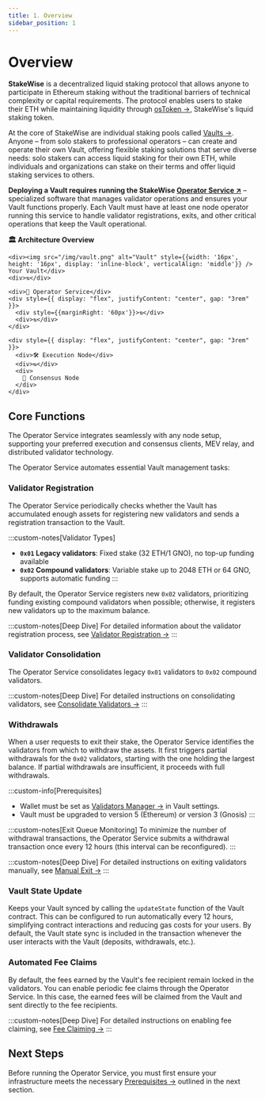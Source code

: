 ```yaml
---
title: 1. Overview
sidebar_position: 1
---
```



# Overview

**StakeWise** is a decentralized liquid staking protocol that allows anyone to participate in Ethereum staking without the traditional barriers of technical complexity or capital requirements. The protocol enables users to stake their ETH while maintaining liquidity through [osToken →](/docs/protocol-concepts/osToken), StakeWise's liquid staking token.

At the core of StakeWise are individual staking pools called [Vaults →](/docs/protocol-concepts/Vaults). Anyone – from solo stakers to professional operators – can create and operate their own Vault, offering flexible staking solutions that serve diverse needs: solo stakers can access liquid staking for their own ETH, while individuals and organizations can stake on their terms and offer liquid staking services to others.

**Deploying a Vault requires running the StakeWise [Operator Service ↗](https://github.com/stakewise/v3-operator)** – specialized software that manages validator operations and ensures your Vault functions properly. Each Vault must have at least one node operator running this service to handle validator registrations, exits, and other critical operations that keep the Vault operational.

<div style={{ textAlign: "center", margin: "2rem 0" }}>
  <div
    style={{
      display: "inline-block",
      textAlign: "center",
      background: "var(--ifm-color-emphasis-200)",
      color: "var(--ifm-color-primary)",
      padding: "2rem",
      borderRadius: "12px",
      fontSize: "14px",
      fontFamily: "Monaco, monospace",
      boxShadow: "0 10px 30px rgba(1,137,112,0.2)",
      lineHeight: "1.8",
    }}
  >
    <strong
      style={{
        fontSize: "16px",
        borderBottom: "2px solid #018970",
        paddingBottom: "0.5rem",
        display: "inline-block",
        marginBottom: "1rem",
      }}
    >
      🏛️ Architecture Overview
    </strong>

    <div><img src="/img/vault.png" alt="Vault" style={{width: '16px', height: '16px', display: 'inline-block', verticalAlign: 'middle'}} /> Your Vault</div>
    <div>⇅</div>

    <div>🎯 Operator Service</div>
    <div style={{ display: "flex", justifyContent: "center", gap: "3rem" }}>
      <div style={{marginRight: '60px'}}>⇅</div>
      <div>⇅</div>
    </div>

    <div style={{ display: "flex", justifyContent: "center", gap: "3rem" }}>
      <div>🛠️ Execution Node</div>
      <div>⇆</div>
      <div>
        🔗 Consensus Node
      </div>
    </div>
  </div>
</div>



## Core Functions

The Operator Service integrates seamlessly with any node setup, supporting your preferred execution and consensus clients, MEV relay, and distributed validator technology.

The Operator Service automates essential Vault management tasks:

### Validator Registration

The Operator Service periodically checks whether the Vault has accumulated enough assets for registering new validators and sends a registration transaction to the Vault.

:::custom-notes[Validator Types]
- **`0x01` Legacy validators**: Fixed stake (32 ETH/1 GNO), no top-up funding available
- **`0x02` Compound validators**: Variable stake up to 2048 ETH or 64 GNO, supports automatic funding
:::

By default, the Operator Service registers new `0x02` validators, prioritizing funding existing compound validators when possible; otherwise, it registers new validators up to the maximum balance.

:::custom-notes[Deep Dive]
For detailed information about the validator registration process, see [Validator Registration →](/docs/protocol-concepts/Vaults#validator-registration)
:::

### Validator Consolidation
The Operator Service consolidates legacy `0x01` validators to `0x02` compound validators.

:::custom-notes[Deep Dive]
For detailed instructions on consolidating validators, see [Consolidate Validators →](./additional-actions/consolidate-validators)
:::

### Withdrawals

When a user requests to exit their stake, the Operator Service identifies the validators from which to withdraw the assets.
It first triggers partial withdrawals for the `0x02` validators, starting with the one holding the largest balance.
If partial withdrawals are insufficient, it proceeds with full withdrawals.

:::custom-info[Prerequisites]
- Wallet must be set as [Validators Manager →](./validators-manager) in Vault settings.
- Vault must be upgraded to version 5 (Ethereum) or version 3 (Gnosis)
:::

:::custom-notes[Exit Queue Monitoring]
To minimize the number of withdrawal transactions, the Operator Service submits a withdrawal transaction once every 12 hours (this interval can be reconfigured).
:::

:::custom-notes[Deep Dive]
For detailed instructions on exiting validators manually, see [Manual Exit →](./additional-actions/manual-exit)
:::

### Vault State Update
Keeps your Vault synced by calling the `updateState` function of the Vault contract. This can be configured to run automatically every 12 hours, simplifying contract interactions and reducing gas costs for your users. By default, the Vault state sync is included in the transaction whenever the user interacts with the Vault (deposits, withdrawals, etc.).

### Automated Fee Claims
By default, the fees earned by the Vault's fee recipient remain locked in the validators. You can enable periodic fee claims through the Operator Service. In this case, the earned fees will be claimed from the Vault and sent directly to the fee recipients.

:::custom-notes[Deep Dive]
For detailed instructions on enabling fee claiming, see [Fee Claiming →](./additional-actions/fee-claiming)
:::

## Next Steps

Before running the Operator Service, you must first ensure your infrastructure meets the necessary [Prerequisites →](./prerequisites) outlined in the next section.
